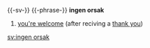 {{-sv-}}
{{-phrase-}}
'''ingen orsak'''

#[[you're welcome]] (after reciving a [[thank you]])

[[sv:ingen orsak]]